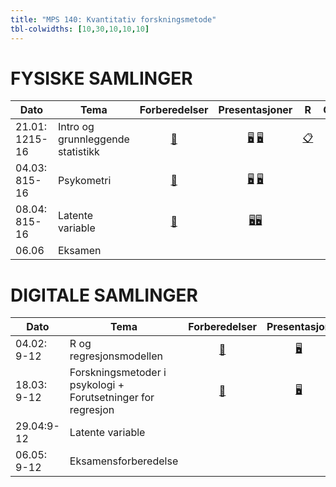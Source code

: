 ```yaml
---
title: "MPS 140: Kvantitativ forskningsmetode"
tbl-colwidths: [10,30,10,10,10]
---
```


# FYSISKE SAMLINGER

<!-- [📖](samlinger/samling1.qmd "Samling 1")  -->

<!-- [📖](samlinger/samling2.qmd "Samling 2") -->

::: column-screen-inset-right
| Dato           | Tema                              |              Forberedelser               |                               Presentasjoner                                | R                       |                                    Oppgaver                                     |
|----------------|-----------------------------------|:----------------------------------------:|:---------------------------------------------------------------------------:|-------------------------|:-------------------------------------------------------------------------------:|
| 21.01: 1215-16 | Intro og grunnleggende statistikk | [📖](samlinger/samling1.qmd "Samling 1") | [🖥](slides/slides1.qmd "Foiler 1") [🖥](slides/stat_review.pdf "Repetisjon") | [📋](R/R1.qmd "R kode") |                     [📋](quiz/samling1_mps140.pdf "Oppg 1")                     |
| 04.03: 815-16  | Psykometri                        | [📖](samlinger/samling3.qmd "Samling 3") |  [🖥](slides/slides3a.qmd "Foiler 3A") [🖥](slides/slides3b.qmd "Foiler 3b")  |                         |                \[📋\]<!--(quiz/quiz%205mars.qmd "Oppg 1")   -->                 |
| 08.04: 815-16  | Latente variable                  | [📖](samlinger/samling5.qmd "Samling 5") |  [🖥](slides/slides5a.qmd "Foiler 5A")[🖥](slides/slides5b.qmd "Foiler 5A")   |                         | \[📋\]<!--(quiz/quiz9aprilA.qmd "Quiz 1")[📋](quiz/quiz9aprilB.qmd "Quiz 2")--> |
| 06.06          | Eksamen                           |                                          |                                                                             |                         |                                                                                 |
:::

# DIGITALE SAMLINGER

::: column-screen-inset-right
| Dato        | Tema                                                         |              Forberedelser               |            Presentasjon            | R                                    |                       Oppgaver                       |
|-------------|--------------------------------------------------------------|:----------------------------------------:|:----------------------------------:|--------------------------------------|:----------------------------------------------------:|
| 04.02: 9-12 | R og regresjonsmodellen                                      | [📖](samlinger/samling2.qmd "Samling 1") | [🖥](slides/slides2.qmd "Foiler 2") | \[📋\]<!--(R/digR1.qmd "R kode") --> | \[📋\]<!--(quiz/digsamling1_mps140.pdf "Oppg 2")-->  |
| 18.03: 9-12 | Forskningsmetoder i psykologi + Forutsetninger for regresjon | [📖](samlinger/samling4.qmd "Samling 4") | [🖥](slides/slides4.qmd "Foiler 4") |                                      | \[📋\]<!--(quiz/quiz19mars_medfasit.qmd "Oppg 4")--> |
| 29.04:9-12  | Latente variable                                             |                                          |                                    |                                      |                                                      |
| 06.05: 9-12 | Eksamensforberedelse                                         |                                          |                                    |                                      |                                                      |
:::
